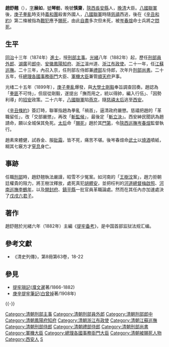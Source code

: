 {{明清人物信息框
| 姓名 = 趙舒翹
| 原名 =
| 圖片名稱 = 
| 圖片大小 = 220px
| 圖片說明 = 
| 最高職務 = 刑部尚書
| 國家 = 大清
| 爵位 =
| 籍貫 = [[陝西省|陝西省]][[西安府|西安府]][[長安縣|長安縣]]
| 族裔 = 漢族
| 旗籍 = 
| 字號 = 字展如，號琴舫，晚號慎齋
| 室名 = 
| 諡號 = 
| 出生日期 = [[道光|道光]]二十八年（1848年）
| 出生地點 = 
| 逝世日期 = [[光緒|光緒]]二十七年（1901年）
| 逝世地點 = 
| 墓葬 =
| 配偶 =
| 親屬 = 
| 出身 = 
*同治十三年甲戌科同進士出身
| 經歷 = 
| 著作 =
*《提牢備考》2卷
}}

'''趙舒翹'''（{{bd|1848年||1901年|catIdx=Zhao趙}}），[[表字|字]]'''展如'''，[[號|號]]'''琴舫'''，晚號'''慎齋'''，[[陝西|陝西]][[長安縣|長安縣]]人，[[晚清|晚清]]大臣。[[八國聯軍|八國聯軍]]後，[[庚子拳亂|庚子拳亂]]時支持[[義和團|義和團]]殺害外國人，[[八國聯軍|八國聯軍]]時隨[[慈禧|慈禧]]西逃，後在《[[辛丑和約|辛丑和約]]》第二條被指為[[戰犯|戰犯]]應予[[賜死|賜死]]，由此[[自盡|自盡]]多次但未死，被[[岑春煊|岑春煊]]命士兵將之[[悶死|悶死]]。

==生平==
[[同治|同治]]十三年（1874年）[[進士|進士]]，授[[刑部|刑部]][[主事|主事]]。[[光緒|光緒]]八年（1882年）起，歷任[[刑部|刑部]][[員外郎|員外郎]]、[[湖廣|湖廣]]司[[郎中|郎中]]、[[安徽|安徽]][[鳳陽|鳳陽]][[知府|知府]]、[[浙江|浙江]]溫州道、[[浙江|浙江]][[布政使|布政使]]。二十一年，任[[江蘇|江蘇]][[巡撫|巡撫]]。二十三年，內召入京，任刑部左侍郎兼[[禮部|禮部]]左侍郎，次年升[[刑部尚書|刑部尚書]]。二十五年，任[[總理各國事務衙門|總理各國事務衙門]]大臣、[[軍機大臣|軍機大臣]]兼管[[順天府|順天府]]尹事。

光绪二十五年（1899年），[[庚子拳亂|庚子拳亂]]爆發，與[[大學士|大學士]][[剛毅|剛毅]]奉旨調查回奏。趙認為「[[拳匪|拳匪]]不可恃」，但屈從剛毅，遂提出「撫而用之，統以得帥，編入行伍」、「因勢利導」的[[招安|招安]]政策。二十六年，[[八國聯軍|八國聯軍]]陷[[燕京|燕京]]，隨[[慈禧太后|慈禧太后]]逃至[[西安|西安]]。

《[[辛丑條約|辛丑條約]]》簽訂時，聯軍指趙為拳亂「禍首」，逼清政府嚴懲。慈禧把趙的「革職留任」，改「交部嚴懲」，再改「[[斬監候|斬監候]]」，最後定「[[斬立決|斬立決]]」。西安紳民聞訊為趙請命，願以全城保其免死。[[太后|太后]]命「[[賜死|賜死]]」趙於其[[門第|門第]]，令[[陝西|陝西]][[巡撫|巡撫]][[岑春煊|岑春煊]]監督執行。

趙素來體健，試吞金、服[[砒霜|砒霜]]，皆不死，痛苦不堪。後岑春煊命[[武士|武士]]以[[燒酒|燒酒]]噴紙，糊其七竅方才[[窒息|窒息]]身亡。

==事跡==
任職[[刑部|刑部]]時，趙舒翹執法嚴謹，昭雪不少冤案。如河南的「[[王樹汶|王樹汶]]案」，趙力拒朝廷權貴的阻力，將王樹汶釋放，處死真犯[[胡體安|胡體安]]，並把枉判的[[河道總督|河道總督]][[梅啟照|梅啟照]]、[[河南|河南]][[巡撫|巡撫]][[李鶴年|李鶴年]]，以及[[開封府|開封府]]、[[鎮平縣|鎮平縣]]一批官員革職論處。然而在其任內亦加速處決了[[戊戌六君子|戊戌六君子]]。

==著作==
趙舒翹於光緒六年（1882年）主編《[[提牢备考|提牢备考]]》，是中国首部监狱法规汇编。

==參考文獻==
{{refbegin}}
*《清史列傳》，第8冊第63卷，18-22
{{refend}}

==參見==
*[[提牢瑣記|提牢瑣記]]([[濮文暹|濮文暹]]著/1866-1882)
*[[庚辛提牢筆記|庚辛提牢筆記]]([[白曾焯|白曾焯]]著/1908年)
{{-}}
{{start box}}
{{s-off}}
{{succession box|[[廖寿恒|廖寿恒]]|[[薛允升|薛允升]]|[[清朝刑部尚书列表#刑部汉尚书|刑部漢尚書]]|<small>光绪二十四年八月辛丑－光绪二十六年九月庚寅<br>（1898年10月5日－1900年11月3日）</small>}}
{{end box}}

{{同治十三年甲戌科殿試金榜}}
{{光緒朝辛丑條約滅洋死難獲咎諸臣}}
{{DEFAULTSORT:Zhao趙}}
[[Category:清朝刑部主事|Category:清朝刑部主事]]
[[Category:清朝刑部員外郎|Category:清朝刑部員外郎]]
[[Category:清朝刑部郎中|Category:清朝刑部郎中]]
[[Category:清朝鳳陽府知府|Category:清朝鳳陽府知府]]
[[Category:清朝浙江布政使|Category:清朝浙江布政使]]
[[Category:清朝江蘇巡撫|Category:清朝江蘇巡撫]]
[[Category:清朝刑部侍郎|Category:清朝刑部侍郎]]
[[Category:清朝禮部侍郎|Category:清朝禮部侍郎]]
[[Category:清朝刑部尚書|Category:清朝刑部尚書]]
[[Category:軍機大臣|Category:軍機大臣]]
[[Category:總理各國事務衙門大臣|Category:總理各國事務衙門大臣]]
[[Category:清朝被賜死人物|Category:清朝被賜死人物]]
[[Category:西安人|Category:西安人]]
[[Category:趙姓|S]]